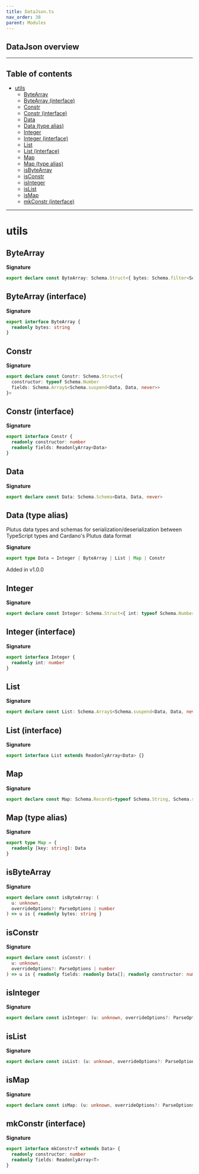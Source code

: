 ```yaml
---
title: DataJson.ts
nav_order: 38
parent: Modules
---
```


## DataJson overview

---

<h2 className="text-delta">Table of contents</h2>

- [utils](#utils)
  - [ByteArray](#bytearray)
  - [ByteArray (interface)](#bytearray-interface)
  - [Constr](#constr)
  - [Constr (interface)](#constr-interface)
  - [Data](#data)
  - [Data (type alias)](#data-type-alias)
  - [Integer](#integer)
  - [Integer (interface)](#integer-interface)
  - [List](#list)
  - [List (interface)](#list-interface)
  - [Map](#map)
  - [Map (type alias)](#map-type-alias)
  - [isByteArray](#isbytearray)
  - [isConstr](#isconstr)
  - [isInteger](#isinteger)
  - [isList](#islist)
  - [isMap](#ismap)
  - [mkConstr (interface)](#mkconstr-interface)

---

# utils

## ByteArray

**Signature**

```ts
export declare const ByteArray: Schema.Struct<{ bytes: Schema.filter<Schema.Schema<string, string, never>> }>
```

## ByteArray (interface)

**Signature**

```ts
export interface ByteArray {
  readonly bytes: string
}
```

## Constr

**Signature**

```ts
export declare const Constr: Schema.Struct<{
  constructor: typeof Schema.Number
  fields: Schema.Array$<Schema.suspend<Data, Data, never>>
}>
```

## Constr (interface)

**Signature**

```ts
export interface Constr {
  readonly constructor: number
  readonly fields: ReadonlyArray<Data>
}
```

## Data

**Signature**

```ts
export declare const Data: Schema.Schema<Data, Data, never>
```

## Data (type alias)

Plutus data types and schemas for serialization/deserialization between
TypeScript types and Cardano's Plutus data format

**Signature**

```ts
export type Data = Integer | ByteArray | List | Map | Constr
```

Added in v1.0.0

## Integer

**Signature**

```ts
export declare const Integer: Schema.Struct<{ int: typeof Schema.Number }>
```

## Integer (interface)

**Signature**

```ts
export interface Integer {
  readonly int: number
}
```

## List

**Signature**

```ts
export declare const List: Schema.Array$<Schema.suspend<Data, Data, never>>
```

## List (interface)

**Signature**

```ts
export interface List extends ReadonlyArray<Data> {}
```

## Map

**Signature**

```ts
export declare const Map: Schema.Record$<typeof Schema.String, Schema.suspend<Data, Data, never>>
```

## Map (type alias)

**Signature**

```ts
export type Map = {
  readonly [key: string]: Data
}
```

## isByteArray

**Signature**

```ts
export declare const isByteArray: (
  u: unknown,
  overrideOptions?: ParseOptions | number
) => u is { readonly bytes: string }
```

## isConstr

**Signature**

```ts
export declare const isConstr: (
  u: unknown,
  overrideOptions?: ParseOptions | number
) => u is { readonly fields: readonly Data[]; readonly constructor: number }
```

## isInteger

**Signature**

```ts
export declare const isInteger: (u: unknown, overrideOptions?: ParseOptions | number) => u is { readonly int: number }
```

## isList

**Signature**

```ts
export declare const isList: (u: unknown, overrideOptions?: ParseOptions | number) => u is readonly Data[]
```

## isMap

**Signature**

```ts
export declare const isMap: (u: unknown, overrideOptions?: ParseOptions | number) => u is { readonly [x: string]: Data }
```

## mkConstr (interface)

**Signature**

```ts
export interface mkConstr<T extends Data> {
  readonly constructor: number
  readonly fields: ReadonlyArray<T>
}
```
